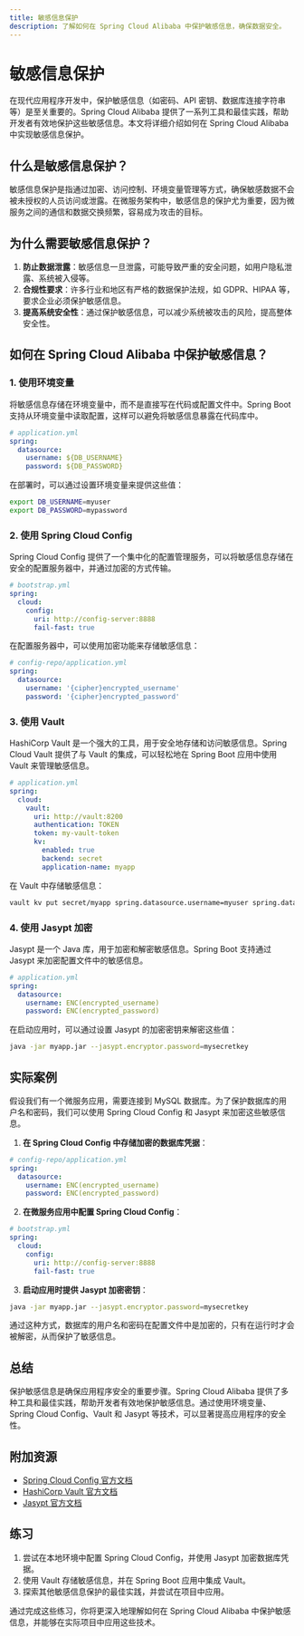 ```yaml
---
title: 敏感信息保护
description: 了解如何在 Spring Cloud Alibaba 中保护敏感信息，确保数据安全。
---
```


# 敏感信息保护

在现代应用程序开发中，保护敏感信息（如密码、API 密钥、数据库连接字符串等）是至关重要的。Spring Cloud Alibaba 提供了一系列工具和最佳实践，帮助开发者有效地保护这些敏感信息。本文将详细介绍如何在 Spring Cloud Alibaba 中实现敏感信息保护。

## 什么是敏感信息保护？

敏感信息保护是指通过加密、访问控制、环境变量管理等方式，确保敏感数据不会被未授权的人员访问或泄露。在微服务架构中，敏感信息的保护尤为重要，因为微服务之间的通信和数据交换频繁，容易成为攻击的目标。

## 为什么需要敏感信息保护？

1. **防止数据泄露**：敏感信息一旦泄露，可能导致严重的安全问题，如用户隐私泄露、系统被入侵等。
2. **合规性要求**：许多行业和地区有严格的数据保护法规，如 GDPR、HIPAA 等，要求企业必须保护敏感信息。
3. **提高系统安全性**：通过保护敏感信息，可以减少系统被攻击的风险，提高整体安全性。

## 如何在 Spring Cloud Alibaba 中保护敏感信息？

### 1. 使用环境变量

将敏感信息存储在环境变量中，而不是直接写在代码或配置文件中。Spring Boot 支持从环境变量中读取配置，这样可以避免将敏感信息暴露在代码库中。

```yaml
# application.yml
spring:
  datasource:
    username: ${DB_USERNAME}
    password: ${DB_PASSWORD}
```

在部署时，可以通过设置环境变量来提供这些值：

```bash
export DB_USERNAME=myuser
export DB_PASSWORD=mypassword
```

### 2. 使用 Spring Cloud Config

Spring Cloud Config 提供了一个集中化的配置管理服务，可以将敏感信息存储在安全的配置服务器中，并通过加密的方式传输。

```yaml
# bootstrap.yml
spring:
  cloud:
    config:
      uri: http://config-server:8888
      fail-fast: true
```

在配置服务器中，可以使用加密功能来存储敏感信息：

```yaml
# config-repo/application.yml
spring:
  datasource:
    username: '{cipher}encrypted_username'
    password: '{cipher}encrypted_password'
```

### 3. 使用 Vault

HashiCorp Vault 是一个强大的工具，用于安全地存储和访问敏感信息。Spring Cloud Vault 提供了与 Vault 的集成，可以轻松地在 Spring Boot 应用中使用 Vault 来管理敏感信息。

```yaml
# application.yml
spring:
  cloud:
    vault:
      uri: http://vault:8200
      authentication: TOKEN
      token: my-vault-token
      kv:
        enabled: true
        backend: secret
        application-name: myapp
```

在 Vault 中存储敏感信息：

```bash
vault kv put secret/myapp spring.datasource.username=myuser spring.datasource.password=mypassword
```

### 4. 使用 Jasypt 加密

Jasypt 是一个 Java 库，用于加密和解密敏感信息。Spring Boot 支持通过 Jasypt 来加密配置文件中的敏感信息。

```yaml
# application.yml
spring:
  datasource:
    username: ENC(encrypted_username)
    password: ENC(encrypted_password)
```

在启动应用时，可以通过设置 Jasypt 的加密密钥来解密这些值：

```bash
java -jar myapp.jar --jasypt.encryptor.password=mysecretkey
```

## 实际案例

假设我们有一个微服务应用，需要连接到 MySQL 数据库。为了保护数据库的用户名和密码，我们可以使用 Spring Cloud Config 和 Jasypt 来加密这些敏感信息。

1. **在 Spring Cloud Config 中存储加密的数据库凭据**：

```yaml
# config-repo/application.yml
spring:
  datasource:
    username: ENC(encrypted_username)
    password: ENC(encrypted_password)
```

2. **在微服务应用中配置 Spring Cloud Config**：

```yaml
# bootstrap.yml
spring:
  cloud:
    config:
      uri: http://config-server:8888
      fail-fast: true
```

3. **启动应用时提供 Jasypt 加密密钥**：

```bash
java -jar myapp.jar --jasypt.encryptor.password=mysecretkey
```

通过这种方式，数据库的用户名和密码在配置文件中是加密的，只有在运行时才会被解密，从而保护了敏感信息。

## 总结

保护敏感信息是确保应用程序安全的重要步骤。Spring Cloud Alibaba 提供了多种工具和最佳实践，帮助开发者有效地保护敏感信息。通过使用环境变量、Spring Cloud Config、Vault 和 Jasypt 等技术，可以显著提高应用程序的安全性。

## 附加资源

- [Spring Cloud Config 官方文档](https://spring.io/projects/spring-cloud-config)
- [HashiCorp Vault 官方文档](https://www.vaultproject.io/docs)
- [Jasypt 官方文档](http://www.jasypt.org/)

## 练习

1. 尝试在本地环境中配置 Spring Cloud Config，并使用 Jasypt 加密数据库凭据。
2. 使用 Vault 存储敏感信息，并在 Spring Boot 应用中集成 Vault。
3. 探索其他敏感信息保护的最佳实践，并尝试在项目中应用。

通过完成这些练习，你将更深入地理解如何在 Spring Cloud Alibaba 中保护敏感信息，并能够在实际项目中应用这些技术。